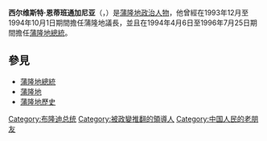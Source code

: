 {{Infobox President
|name= 西尔维斯特·恩蒂班通加尼亚
|image= Visit of Sylvestre Ntibantunganya, President of Burundi, to the EC (cropped).jpg
|order= 第六任[[布隆迪總統|布隆迪總統]]
|term_start= 1994年4月6日
|term_end= 1996年7月25日
|primeminister= {{tsl|en|Anatole Kanyenkiko}}<small>(1994–1995)</small><br />{{tsl|en|Antoine Nduwayo}}<small>(1995–1996)</small>
|predecessor= [[西普里安·恩塔里亞米拉|西普里安·恩塔里亞米拉]]
|successor= [[皮埃爾·布約亞|皮埃爾·布約亞]]
|birth_date= {{birth date and age|1956|05|08|df=y}}
|birth_place= {{BDI}}[[基特加省|基特加省]]Gishubi
|death_date=
|death_place=
|party= {{link-en|布隆迪民主阵线|Front for Democracy in Burundi}}（FRODEBU）
|spouse= Eusébie Nshimirimana
|religion=
}}

'''西尔维斯特·恩蒂班通加尼亚'''（{{Lang-en|Sylvestre Ntibantunganya}}，{{bd|1956年|5月8日|||}}）是[[蒲隆地|蒲隆地]][[政治人物|政治人物]]，他曾經在1993年12月至1994年10月1日期間擔任蒲隆地{{Link-en|國民議會 (蒲隆地)|National Assembly (Burundi)|國民議會}}議長，並且在1994年4月6日至1996年7月25日期間擔任[[蒲隆地總統|蒲隆地總統]]。

== 參見 ==
* [[蒲隆地總統|蒲隆地總統]]
* [[蒲隆地|蒲隆地]]
* [[蒲隆地歷史|蒲隆地歷史]]

{{布隆迪总统}}
{{Authority control}}

[[Category:布隆迪总统|Category:布隆迪总统]]
[[Category:被政變推翻的領導人|Category:被政變推翻的領導人]]
[[Category:中国人民的老朋友|Category:中国人民的老朋友]]
